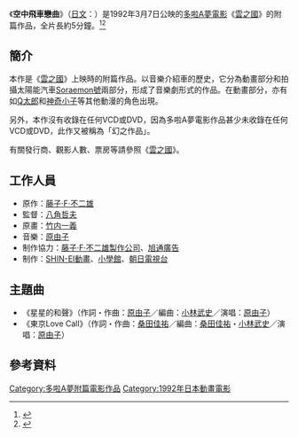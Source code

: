 {{noteTA|G1=Doraemon
|1=zh-hans:飞人;zh-hk:神奇小子;zh-tw:小超人帕門;}}
{{電影資訊框
| 片名     = 空中飛車戀曲
| 電影原名 = {{lang|ja|トキメキソーラーくるまによん!!}}
| 圖像     = 
| 圖像大小 = 
| 圖像說明 = 
| 片名表記 = 
| 副標題   = 
| 導演     = [[八角哲夫|八角哲夫]]<ref>{{Cite web |url=http://www.shin-ei-animation.jp/sensoudouwashu/modules/okashi/index.php?id=5 |title=存档副本 |access-date=2016-05-18 |archive-url=https://web.archive.org/web/20160611015012/http://www.shin-ei-animation.jp/sensoudouwashu/modules/okashi/index.php?id=5 |archive-date=2016-06-11 |dead-url=yes }}</ref>
| 監製     = 
| 製片     = 
| 動作指導 = 
| 編劇     = 
| 劇本     = 
| 故事     = 
| 原著     = [[藤子·F·不二雄|藤子·F·不二雄]]
| 旁白     = 
| 統籌     = 
| 主演     = 
| 配樂     = [[原由子|原由子]]
| 主題曲   = 
| 片尾曲   = 
| 攝影     = 
| 剪輯     = 
| 音效     = 
| 製片商   = [[SHIN-EI動畫|SHIN-EI動畫]]、[[小學館|小學館]]、[[朝日電視台|朝日電視台]]
| 片長     = 約5分鐘
| 產地     = {{日本電影}}
| 語言     = [[日語|日語]]
| 上映日期 = {{flagicon|JPN}} 1992年3月7日
| 發行商   = 
| 發行日期 = 
| 公映許可 = 
| 預算     = 
| 票房     = 
| 前集     = 
| 續集     = 
| 官方網站 = 
}}

《'''空中飛車戀曲'''》（[[日文|日文]]：{{lang|ja|トキメキソーラーくるまによん!!}}）是1992年3月7日公映的[[多啦A夢電影作品|多啦A夢電影]]《[[雲之國|雲之國]]》的附篇作品，全片長約5分鐘。<ref>{{Cite web |url=http://eiga.com/movie/74029/ |title=存档副本 |access-date=2016-05-18 |archive-date=2019-05-28 |archive-url=https://web.archive.org/web/20190528051824/https://eiga.com/movie/74029/ |dead-url=no }}</ref><ref>{{Cite web |url=http://www.shin-ei-animation.jp/movie/ |title=存档副本 |access-date=2016-05-18 |archive-url=https://web.archive.org/web/20160610152301/http://www.shin-ei-animation.jp/movie/ |archive-date=2016-06-10 |dead-url=yes }}</ref>

==簡介==
本作是《[[雲之國|雲之國]]》上映時的附篇作品。以音樂介紹車的歷史，它分為動畫部分和拍攝太陽能汽車[[太陽的朋友！加油！心跳太陽車#Soraemon號|Soraemon號]]兩部分，形成了音樂劇形式的作品。在動畫部分，亦有如[[Q太郎|Q太郎]]和[[小超人帕門|神奇小子]]等其他動漫的角色出現。

另外，本作沒有收錄在任何VCD或DVD，因為多啦A夢電影作品甚少未收錄在任何VCD或DVD，此作又被稱為「幻之作品」。

有關發行商、觀影人數、票房等請參照《[[雲之國|雲之國]]》。

==工作人員==
*原作：[[藤子·F·不二雄|藤子·F·不二雄]]
*監督：[[八角哲夫|八角哲夫]]
*原畫：[[竹内一義|竹内一義]]
*音樂：[[原由子|原由子]]
*制作協力：[[藤子·F·不二雄製作公司|藤子·F·不二雄製作公司]]、[[旭通廣告|旭通廣告]]
*制作：[[SHIN-EI動畫|SHIN-EI動畫]]、[[小學館|小學館]]、[[朝日電視台|朝日電視台]]

==主題曲==
*《星星的和聲》（作詞・作曲：[[原由子|原由子]]／編曲：[[小林武史|小林武史]]／演唱：[[原由子|原由子]]）
*《東京Love Call》（作詞・作曲：[[桑田佳祐|桑田佳祐]]／編曲：[[桑田佳祐|桑田佳祐]]・[[小林武史|小林武史]]／演唱：[[原由子|原由子]]）

== 參考資料 ==
{{reflist}}

{{多啦A夢}}
{{DEFAULTSORT:tokimekisōrākurumaniyon}}
[[Category:多啦A夢附篇電影作品|Category:多啦A夢附篇電影作品]]
[[Category:1992年日本動畫電影|Category:1992年日本動畫電影]]